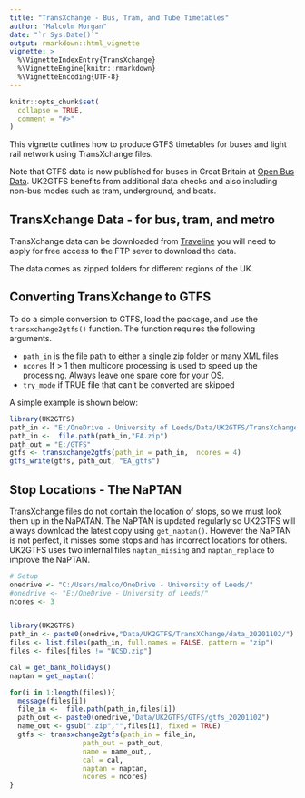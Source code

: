 ```yaml
---
title: "TransXchange - Bus, Tram, and Tube Timetables"
author: "Malcolm Morgan"
date: "`r Sys.Date()`"
output: rmarkdown::html_vignette
vignette: >
  %\VignetteIndexEntry{TransXchange}
  %\VignetteEngine{knitr::rmarkdown}
  %\VignetteEncoding{UTF-8}
---
```


```r
knitr::opts_chunk$set(
  collapse = TRUE,
  comment = "#>"
)
```

This vignette outlines how to produce GTFS timetables for buses and light rail network using TransXchange files.

Note that GTFS data is now published for buses in Great Britain at [Open Bus Data](https://data.bus-data.dft.gov.uk/timetable/download/). UK2GTFS benefits from additional data checks and also including non-bus modes such as tram, underground, and boats.

## TransXchange Data - for bus, tram, and metro

TransXchange data can be downloaded from [Traveline](https://www.travelinedata.org.uk/traveline-open-data/data-reporting/) you will need to apply for free access to the FTP sever to download the data.

The data comes as zipped folders for different regions of the UK.

## Converting TransXchange to GTFS

To do a simple conversion to GTFS, load the package, and use the `transxchange2gtfs()` function. The function requires the following arguments.

* `path_in` is the file path to either a single zip folder or many XML files
* `ncores` If > 1 then multicore processing is used to speed up the processing. Always leave one spare core for your OS.
* `try_mode` if TRUE file that can't be converted are skipped

A simple example is shown below:

```r
library(UK2GTFS)
path_in <- "E:/OneDrive - University of Leeds/Data/UK2GTFS/TransXchange/timetable"
path_in <-  file.path(path_in,"EA.zip")
path_out = "E:/GTFS"
gtfs <- transxchange2gtfs(path_in = path_in,  ncores = 4)
gtfs_write(gtfs, path_out, "EA_gtfs")
```

## Stop Locations - The NaPTAN

TransXchange files do not contain the location of stops, so we must look them up in the NaPATAN. The NaPTAN is updated regularly so UK2GTFS will always download the latest copy using `get_naptan()`. However the NaPTAN is not perfect, it misses some stops and has incorrect locations for others. UK2GTFS uses two internal files `naptan_missing` and `naptan_replace` to improve the NaPTAN. 

```r
# Setup
onedrive <- "C:/Users/malco/OneDrive - University of Leeds/"
#onedrive <- "E:/OneDrive - University of Leeds/"
ncores <- 3


library(UK2GTFS)
path_in <- paste0(onedrive,"Data/UK2GTFS/TransXChange/data_20201102/")
files <- list.files(path_in, full.names = FALSE, pattern = "zip")
files <- files[files != "NCSD.zip"]

cal = get_bank_holidays()
naptan = get_naptan()

for(i in 1:length(files)){
  message(files[i])
  file_in <-  file.path(path_in,files[i])
  path_out <- paste0(onedrive,"Data/UK2GTFS/GTFS/gtfs_20201102")
  name_out <- gsub(".zip","",files[i], fixed = TRUE)
  gtfs <- transxchange2gtfs(path_in = file_in,
                  path_out = path_out,
                  name = name_out,,
                  cal = cal,
                  naptan = naptan,
                  ncores = ncores)
}



```
